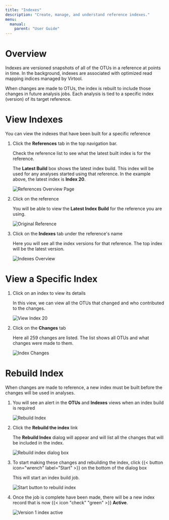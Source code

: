 ```yaml
---
title: "Indexes"
description: "Create, manage, and understand reference indexes."
menu:
  manual:
    parent: "User Guide"
---
```


# Overview

Indexes are versioned snapshots of all of the OTUs in a reference at points in time. In the background, indexes are associated with optimized read mapping indices managed by Virtool.

When changes are made to OTUs, the index is rebuilt to include those changes in future analysis jobs. Each analysis is tied to a specific index (version) of its target reference.

# View Indexes

You can view the indexes that have been built for a specific reference

1. Click the **References** tab in the top navigation bar.

   Check the reference list to see what the latest built index is for the reference.

   The **Latest Build** box shows the latest index build. This index will be used for any analyses started using that reference. In the example above, the latest index is **Index 20**.

   ![References Overview Page](reference_list.png)

2. Click on the reference

   You will be able to view the **Latest Index Build** for the reference you are using.

   ![Original Reference](reference_latest.png)

3. Click on the **Indexes** tab under the reference's name

   Here you will see all the index versions for that reference. The top index will be the latest version.

   ![Indexes Overview](list.png)

# View a Specific Index

1. Click on an index to view its details

   In this view, we can view all the OTUs that changed and who contributed to the changes.

   ![View Index 20](detail.png)

2. Click on the **Changes** tab

   Here all 259 changes are listed. The list shows all OTUs and what changes were made to them.

   ![Index Changes](detail_changes.png)

# Rebuild Index

When changes are made to reference, a new index must be built before the changes will be used in analyses.

1. You will see an alert in the **OTUs** and **Indexes** views when an index build is required

   ![Rebuild Index](rebuild.png)

2. Click the **Rebuild the index** link

   The **Rebuild Index** dialog will appear and will list all the changes that will be included in the index.

   ![Rebuild index dialog box](rebuild_dialog.png)

3. To start making these changes and rebuilding the index, click {{< button icon="wrench" label="Start" >}} on the bottom of the dialog box

   This will start an index build job.

   ![Start button to rebuild index](rebuild_start.png)

4. Once the job is complete have been made, there will be a new index record that is now {{< icon "check" "green" >}} **Active**.

   ![Version 1 index active](rebuild_active.png)

